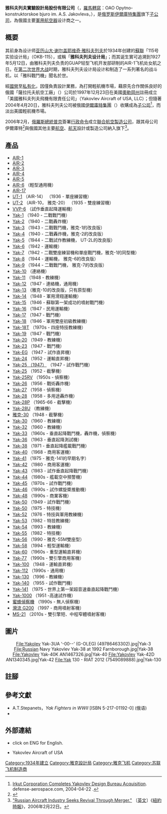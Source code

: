 {{noteTA
|T=zh-cn:雅科夫列夫; zh-tw:雅克列夫;
|1=zh-cn:普京; zh-tw:普亭; zh-hk:普京;
|2=zh-cn:航天; zh-tw:航太; zh-hk:航天;
|3=zh-cn:雅科夫列夫; zh-tw:雅科夫列夫; 
|4=zh-tw:Yak-;zh-cn:雅克-;
}}
{{for|相关人物|雅科夫列夫 (姓氏)}}
{{Infobox Company
|company_name = 雅科夫列夫實驗設計局股份有限公司<br>{{lang|ru|ОАО «ОКБ им. А. С. Яковлева»}}<br>OAO OKB im. A.S. Jakovlěva
|company_logo = [[File:Yakovlev_Design_Bureau_JSC_Logo.png|File:Yakovlev Design Bureau JSC Logo.png]]
|company_type = [[股份公司|股份公司]]
|company_slogan =
|foundation = 1934年
|location = {{RUS}}
|key_people = 
|founder = [[亚历山大·谢尔盖耶维奇·雅科夫列夫|亚历山大·谢尔盖耶维奇·雅科夫列夫]]
|num_employees =
|industry = [[航空|航空]]、[[航天|航天]]与[[军事工业|军事工业]]
|products = [[军用航空器|军用航空器]]设计
|parent = [[伊爾庫特集團|伊爾庫特集團]]
|revenue =
|homepage = [http://www.yak.ru 官方網站]
}}

'''雅科夫列夫實驗設計局股份有限公司'''（{{lang-ru|ОАО Опытно-конструкторское бюро им. А.С. Яковлева}}，[[俄語羅馬化|羅馬轉寫]]：OAO Opytno-konstruktorskoe bjuro im. A.S. Jakovleva，{{lang-en|JSC "A.S.Yakovlev Design Bureau"}}），是[[俄罗斯|俄罗斯]][[伊爾庫特集團|伊爾庫特集團]]旗下[[子公司|子公司]]，為俄國主要[[軍用航空器|軍用航空器]]设计商之一。

==概要==
其前身為设计师[[亚历山大·谢尔盖耶维奇·雅科夫列夫|亚历山大·谢尔盖耶维奇·雅科夫列夫]]於1934年创建的[[蘇聯|蘇聯]]「115号实验设计局」（OKB-115），或稱「'''雅科夫列夫设计局'''」；而其诞生實可追溯到1927年5月12日，由雅科夫列夫负责的GUAP轻型飞机开发部研制的AIR-1飞机处女航之日。在[[第二次世界大战|第二次世界大战]]时期，雅科夫列夫设计局设计和制造了一系列著名的战斗机，以「雅科戰鬥機」聞名於世。

經[[國營|國營]]至[[私有化|私有化]]，因僅負責設計業務，為打開輕航機市場，藉原先合作關係良好的俄國「薩拉托夫航空工廠」（{{lang|ru|Саратовский Авиационный Завод，САЗ}}）公司於1997年12月23日在美國[[奧勒岡州|奧勒岡州]]註冊成立「美國雅科夫列夫飛機有限責任公司」（Yakovlev Aircraft of USA, LLC）；但隨著2004年4月20日，雅科夫列夫公司被俄國[[伊爾庫特集團|伊爾庫特集團]]（{{lang|ru|Иркут}}）收購成為[[子公司|子公司]]<ref>[http://www.defense-aerospace.com/article-view/release/37645/russia%E2%80%99s-irkut-buys-yakovlev-bureau-%28apr.-23%29.html Irkut Corporation Completes Yakovlev Design Bureau Acquisition]. defense-aerospace.com, 2004-04-22 {{en}}.</ref>，而淡出美國輕航機市場。

2006年2月，[[俄羅斯總統|俄羅斯總統]][[弗拉基米爾·弗拉基米羅維奇·普京|普京]]簽署[[行政命令|行政命令]]成立[[聯合航空製造公司|聯合航空製造公司]]，跟其母公司伊爾庫特<ref>{{cite web|title=IRKUT Corporation :: Main :: Greetings|Author=|format=|volume=|issue=|publisher=|pages=|url=http://www.irkut.com/en/|archiveurl=https://web.archive.org/web/20131229174522/http://www.irkut.com/en/|archivedate=2013-12-29|date=|language=en|deadurl=yes}}</ref>與俄國其他主要[[航空|航空]]、[[航天|航天]]設計或製造公司納入旗下<ref>[http://www.nytimes.com/2006/02/22/business/worldbusiness/22air.html?_r=1&oref=login "Russian Aircraft Industry Seeks Revival Through Merger."] {{Wayback|url=http://www.nytimes.com/2006/02/22/business/worldbusiness/22air.html?_r=1&oref=login |date=20151107070040 }}〔[[英文|英文]]〕《[[紐約時報|紐約時報]]》，2006年2月22日。</ref>。

== 產品 ==
* [[AIR-1|AIR-1]]
* [[AIR-2|AIR-2]]
* [[AIR-3|AIR-3]]
* [[AIR-4|AIR-4]]
* [[AIR-5|AIR-5]]
* [[AIR-6|AIR-6]] （輕型通用機）
* [[AIR-17|AIR-17]]
* [[UT-1|UT-1]] （AIR-14） （1936 - 單座練習機）
* [[UT-2|UT-2]] （AIR-10， 雅克-20） （1935 - 雙座練習機）
* [[VVP-6|VVP-6]] （試作垂直起降運輸機）
* [[Yak-1|Yak-1]] （1940 - 二戰戰鬥機）
* [[Yak-2|Yak-2]] （1940 - 二戰轟炸機）
* [[Yak-3|Yak-3]] （1943 - 二戰戰鬥機，雅克-1的改良版）
* [[Yak-4|Yak-4]] （1940 - 二戰轟炸機，雅克-2的改良版）
* [[Yak-5|Yak-5]] （1944 - 二戰試作教練機， UT-2L的改良版）
* [[Yak-6|Yak-6]] （1942 - 運輸機）
* [[Yak-7戰鬥機|Yak-7]] （1942 - 二戰雙座練習機和單座戰鬥機，雅克-1的同型機）
* [[Yak-8|Yak-8]] （1944 - 運輸機， 雅克-6的改良版）
* [[Yak-9|Yak-9]] （1944 - 二戰戰鬥機， 雅克-7的改良版）
* [[Yak-10|Yak-10]] （連絡機）
* [[Yak-11教練機|Yak-11]] （1948 - 教練機）
* [[雅克-12联络机|Yak-12]] （1947 - 連絡機，通用機）
* [[Yak-13|Yak-13]] （雅克-10的改良版，只有原型機）
* [[Yak-14|Yak-14]] （1948 - 軍用滑翔運輸機）
* [[Yak-15|Yak-15]] （1946 - 蘇聯第一架成功的噴射戰鬥機）
* [[Yak-16|Yak-16]] （1947 - 民用運輸機）
* [[Yak-17|Yak-17]] （1947 - 戰鬥機）
* [[Yak-18|Yak-18]] （1946 - 軍用雙座初級教練機）
* [[Yak-18T|Yak-18T]] （1970s - 四座特技教練機）
* [[Yak-19|Yak-19]] （1947 - 戰鬥機）
* [[Yak-20|Yak-20]] （1949 - 教練機）
* [[Yak-23|Yak-23]] （1947 - 戰鬥機）
* [[Yak-EG|Yak-EG]] （1947 - 試作直昇機）
* [[Yak-24|Yak-24]] （1952 - 運輸直昇機）
* [[Yak-25_（1947）|Yak-25 （1947）]] （1947 - 試作戰鬥機）
* [[Yak-25|Yak-25]] （1952 - 截擊機）
* [[Yak-25|Yak-25RV]] （1950s - 偵察機）
* [[Yak-26|Yak-26]] （1956  - 戰術轟炸機）
* [[Yak-27|Yak-27]] （1958 - 偵察機）
* [[Yak-28|Yak-28]] （1958 - 多用途轟炸機）
* [[Yak-28|Yak-28P]] （1965-66 - 截擊機）
* [[Yak-28|Yak-28U]] （教練機）
* [[Yak-30_（1948）|雅克-30]] （1948 - 截擊機）
* [[Yak-30|Yak-30]] （1960 - 教練機）
* [[Yak-32|Yak-32]] （1960 - 教練機）
* [[Yak-33|Yak-33]] （1960s - 垂直起降戰鬥機，轟炸機，偵察機）
* [[Yak-36|Yak-36]] （1963 - 垂直起降測試機）
* [[Yak-38|Yak-38]] （1971 - 垂直起降艦載戰鬥機）
* [[Yak-40|Yak-40]] （1968 - 商用客運機）
* [[Yak-141|Yak-41]] （1975 - 雅克-141的早期名字）
* [[Yak-42|Yak-42]] （1980 - 商用客運機）
* [[Yak-43戰鬥機|Yak-43]] （1983 - 試作垂直起降戰鬥機）
* [[Yak-44|Yak-44]] （1980s - 艦載空中預警機）
* [[Yak-45|Yak-45]] （1970s - 試作戰鬥機）
* [[Yak-46|Yak-46]] （1990s - 試作螺旋槳推動機）
* [[Yak-48|Yak-48]] （1990s - 商業客機）
* [[Yak-50_（1949）|Yak-50]] （1949 - 試作戰鬥機）
* [[Yak-50_（1975）|Yak-50]] （1975 - 特技機）
* [[Yak-52|Yak-52]] （1976 - 特技與軍用教練機）
* [[Yak-53|Yak-53]] （1982 - 特技教練機）
* [[Yak-54|Yak-54]] （1993 - 教練機）
* [[Yak-55|Yak-55]] （1982 - 特技機）
* [[Yak-56|Yak-56]] （1990 - 雅克-55M雙座型）
* [[Yak-58|Yak-58]] （1994 - 輕型運輸機）
* [[Yak-60|Yak-60]] （1960s - 重型運輸直昇機）
* [[Yak-77|Yak-77]] （1990s - 雙引擎商用客機）
* [[Yak-100|Yak-100]] （1948 - 運輸直昇機）
* [[Yak-112|Yak-112]] （1990s - 通用機）
* [[雅克-130|Yak-130]] （1996 - 教練機）
* [[Yak-140|Yak-140]] （1955 - 試作戰鬥機）
* [[Yak-141|Yak-141]] （1975 - 世界上第一架超音速垂直起降戰鬥機）
* [[Yak-1000|Yak-1000]] （1951 -高速試作機）
* [[蜜蜂偵察機|蜜蜂偵察機]] （1990s - 無人偵察機）
* [[灣流_G200|灣流 G200]] （1997 - 商用噴射客機）
* [[MS-21|MS-21]] （2010s - 雙引擎短、中程窄體噴射客機）
== 圖片 ==
<center>
<gallery widths="160px" heights="120px">
File:Yakolev Yak-3UA ‘-00--’ (G-OLEG) (49786463302).jpg|Yak-3
File:Russian Navy Yakovlev Yak-38 at 1992 Farnborough.jpg|Yak-38
File:Yakovlev Yak-40K AN1467326.jpg|Yak-40
File:Yakovlev Yak-42D AN1340345.jpg|Yak-42
File:Yak 130 - RIAT 2012 (7549089888).jpg|Yak-130
</gallery>
</center>

== 註腳 ==
{{reflist|2}}

==參考文獻==
{{refbegin}}
* A.T.Stepanets，''Yak Fighters in WWII'' <nowiki>[ISBN 5-217-01192-0]</nowiki> (俄语)
* {{lang|ru|Степанец А.Т.- Истребители "Як" периода Великой Отечественной войны. Справочник. - М.: Машиностроение, 1992. - 224 с.: ил:}}
{{refend}}

== 外部連結 ==
* [http://www.yak.ru {{lang|ru|ОКБ Яковлева}}] click on ENG for English.

* Yakovlev Aircraft of USA{{deadlink|url=http://www.yak-54.com/}}

{{Yakovlev aircraft}}
{{蘇聯航空設計局}}
{{airlistbox}}

{{DEFAULTSORT:Yakovlev}}
[[Category:1934年建立|Category:1934年建立]]
[[Category:雅克設計局|Category:雅克設計局]]
[[Category:雅克飞机|Category:雅克飞机]]
[[Category:苏联飞机制造商|Category:苏联飞机制造商]]